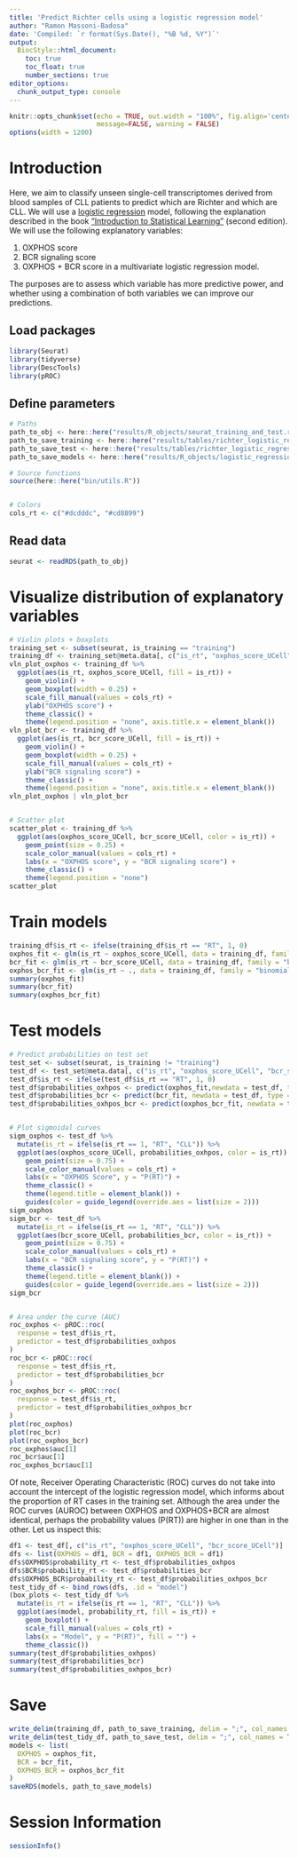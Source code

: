 ```yaml
---
title: 'Predict Richter cells using a logistic regression model'
author: "Ramon Massoni-Badosa"
date: 'Compiled: `r format(Sys.Date(), "%B %d, %Y")`'
output: 
  BiocStyle::html_document:
    toc: true
    toc_float: true
    number_sections: true
editor_options: 
  chunk_output_type: console
---
```


```r
knitr::opts_chunk$set(echo = TRUE, out.width = "100%", fig.align='center', 
                      message=FALSE, warning = FALSE)
options(width = 1200)
```


# Introduction

Here, we aim to classify unseen single-cell transcriptomes derived from blood samples of CLL patients to predict which are Richter and which are CLL. We will use a [logistic regression](https://en.wikipedia.org/wiki/Logistic_regression) model, following the explanation described in the book ["Introduction to Statistical Learning"](https://www.statlearning.com/) (second edition). We will use the following explanatory variables:

1. OXPHOS score
2. BCR signaling score
3. OXPHOS + BCR score in a multivariate logistic regression model.

The purposes are to assess which variable has more predictive power, and whether using a combination of both variables we can improve our predictions.


## Load packages

```r
library(Seurat)
library(tidyverse)
library(DescTools)
library(pROC)
```


## Define parameters

```r
# Paths
path_to_obj <- here::here("results/R_objects/seurat_training_and_test.rds")
path_to_save_training <- here::here("results/tables/richter_logistic_regression_df_training.csv")
path_to_save_test <- here::here("results/tables/richter_logistic_regression_df_test.csv")
path_to_save_models <- here::here("results/R_objects/logistic_regression_models.rds")

# Source functions
source(here::here("bin/utils.R"))


# Colors
cols_rt <- c("#dcdddc", "#cd8899")
```


## Read data

```r
seurat <- readRDS(path_to_obj)
```


# Visualize distribution of explanatory variables


```r
# Violin plots + boxplots
training_set <- subset(seurat, is_training == "training")
training_df <- training_set@meta.data[, c("is_rt", "oxphos_score_UCell", "bcr_score_UCell")]
vln_plot_oxphos <- training_df %>%
  ggplot(aes(is_rt, oxphos_score_UCell, fill = is_rt)) +
    geom_violin() +
    geom_boxplot(width = 0.25) +
    scale_fill_manual(values = cols_rt) +
    ylab("OXPHOS score") +
    theme_classic() +
    theme(legend.position = "none", axis.title.x = element_blank())
vln_plot_bcr <- training_df %>%
  ggplot(aes(is_rt, bcr_score_UCell, fill = is_rt)) +
    geom_violin() +
    geom_boxplot(width = 0.25) +
    scale_fill_manual(values = cols_rt) +
    ylab("BCR signaling score") +
    theme_classic() +
    theme(legend.position = "none", axis.title.x = element_blank())
vln_plot_oxphos | vln_plot_bcr


# Scatter plot
scatter_plot <- training_df %>%
  ggplot(aes(oxphos_score_UCell, bcr_score_UCell, color = is_rt)) +
    geom_point(size = 0.25) +
    scale_color_manual(values = cols_rt) +
    labs(x = "OXPHOS score", y = "BCR signaling score") +
    theme_classic() +
    theme(legend.position = "none")
scatter_plot
```


# Train models

```r
training_df$is_rt <- ifelse(training_df$is_rt == "RT", 1, 0)
oxphos_fit <- glm(is_rt ~ oxphos_score_UCell, data = training_df, family = "binomial")
bcr_fit <- glm(is_rt ~ bcr_score_UCell, data = training_df, family = "binomial")
oxphos_bcr_fit <- glm(is_rt ~ ., data = training_df, family = "binomial")
summary(oxphos_fit)
summary(bcr_fit)
summary(oxphos_bcr_fit)
```



# Test models

```r
# Predict probabilities on test set
test_set <- subset(seurat, is_training != "training")
test_df <- test_set@meta.data[, c("is_rt", "oxphos_score_UCell", "bcr_score_UCell")]
test_df$is_rt <- ifelse(test_df$is_rt == "RT", 1, 0)
test_df$probabilities_oxhpos <- predict(oxphos_fit,newdata = test_df, type = "response")
test_df$probabilities_bcr <- predict(bcr_fit, newdata = test_df, type = "response")
test_df$probabilities_oxhpos_bcr <- predict(oxphos_bcr_fit, newdata = test_df, type = "response")


# Plot sigmoidal curves
sigm_oxphos <- test_df %>%
  mutate(is_rt = ifelse(is_rt == 1, "RT", "CLL")) %>% 
  ggplot(aes(oxphos_score_UCell, probabilities_oxhpos, color = is_rt)) +
    geom_point(size = 0.75) +
    scale_color_manual(values = cols_rt) +
    labs(x = "OXPHOS Score", y = "P(RT)") +
    theme_classic() +
    theme(legend.title = element_blank()) +
    guides(color = guide_legend(override.aes = list(size = 2)))
sigm_oxphos
sigm_bcr <- test_df %>%
  mutate(is_rt = ifelse(is_rt == 1, "RT", "CLL")) %>% 
  ggplot(aes(bcr_score_UCell, probabilities_bcr, color = is_rt)) +
    geom_point(size = 0.75) +
    scale_color_manual(values = cols_rt) +
    labs(x = "BCR signaling score", y = "P(RT)") +
    theme_classic() +
    theme(legend.title = element_blank()) +
    guides(color = guide_legend(override.aes = list(size = 2)))
sigm_bcr


# Area under the curve (AUC)
roc_oxphos <- pROC::roc(
  response = test_df$is_rt,
  predictor = test_df$probabilities_oxhpos
)
roc_bcr <- pROC::roc(
  response = test_df$is_rt,
  predictor = test_df$probabilities_bcr
)
roc_oxphos_bcr <- pROC::roc(
  response = test_df$is_rt,
  predictor = test_df$probabilities_oxhpos_bcr
)
plot(roc_oxphos)
plot(roc_bcr)
plot(roc_oxphos_bcr)
roc_oxphos$auc[1]
roc_bcr$auc[1]
roc_oxphos_bcr$auc[1]
```


Of note, Receiver Operating Characteristic (ROC) curves do not take into account the intercept of the logistic regression model, which informs about the proportion of RT cases in the training set. Although the area under the ROC curves (AUROC) between OXPHOS and OXPHOS+BCR are almost identical, perhaps the probability values (P(RT)) are higher in one than in the other. Let us inspect this:

```r
df1 <- test_df[, c("is_rt", "oxphos_score_UCell", "bcr_score_UCell")]
dfs <- list(OXPHOS = df1, BCR = df1, OXPHOS_BCR = df1)
dfs$OXPHOS$probability_rt <- test_df$probabilities_oxhpos
dfs$BCR$probability_rt <- test_df$probabilities_bcr
dfs$OXPHOS_BCR$probability_rt <- test_df$probabilities_oxhpos_bcr
test_tidy_df <- bind_rows(dfs, .id = "model")
(box_plots <- test_tidy_df %>%
  mutate(is_rt = ifelse(is_rt == 1, "RT", "CLL")) %>%
  ggplot(aes(model, probability_rt, fill = is_rt)) +
    geom_boxplot() +
    scale_fill_manual(values = cols_rt) +
    labs(x = "Model", y = "P(RT)", fill = "") +
    theme_classic())
summary(test_df$probabilities_oxhpos)
summary(test_df$probabilities_bcr)
summary(test_df$probabilities_oxhpos_bcr)
```


# Save

```r
write_delim(training_df, path_to_save_training, delim = ";", col_names = TRUE)
write_delim(test_tidy_df, path_to_save_test, delim = ";", col_names = TRUE)
models <- list(
  OXPHOS = oxphos_fit,
  BCR = bcr_fit,
  OXPHOS_BCR = oxphos_bcr_fit
)
saveRDS(models, path_to_save_models)
```

# Session Information

```r
sessionInfo()
```


